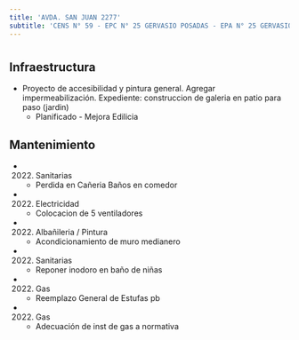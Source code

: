 ```yaml
---
title: 'AVDA. SAN JUAN 2277'
subtitle: 'CENS N° 59 - EPC N° 25 GERVASIO POSADAS - EPA N° 25 GERVASIO POSADAS - JIN A (EPCJC 25/03°) [S] - ESEA EN DANZA MASTRAZZI CURSO VOCACIONAL DE DANZA Y EXPRESIÓN CORPORAL INFANTIL N° 05'
---
```


#
## Infraestructura

* Proyecto de accesibilidad y pintura general. Agregar impermeabilización. Expediente: construccion de galeria en patio para paso (jardin) 
    + Planificado - Mejora Edilicia 


## Mantenimiento

*  (2022) Sanitarias 
    + Perdida en Cañeria Baños en comedor

*  (2022) Electricidad 
    + Colocacion de 5 ventiladores

*  (2022) Albañileria / Pintura 
    + Acondicionamiento de muro medianero

*  (2022) Sanitarias 
    + Reponer inodoro en baño de niñas

*  (2022) Gas 
    + Reemplazo General de Estufas pb

*  (2022) Gas 
    + Adecuación de inst de gas a normativa







